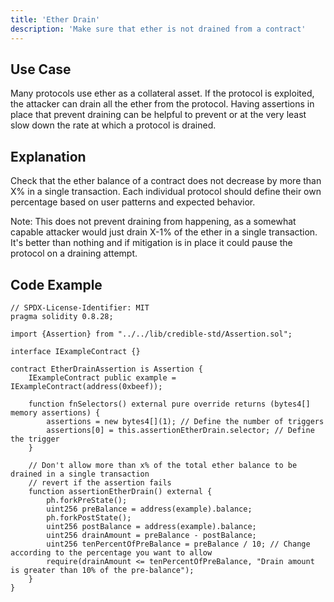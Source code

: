 ```yaml
---
title: 'Ether Drain'
description: 'Make sure that ether is not drained from a contract'
---
```


## Use Case

Many protocols use ether as a collateral asset. If the protocol is exploited, the attacker can drain all the ether from the protocol.
Having assertions in place that prevent draining can be helpful to prevent or at the very least slow down the rate at which a protocol is drained.

## Explanation

Check that the ether balance of a contract does not decrease by more than X% in a single transaction.
Each individual protocol should define their own percentage based on user patterns and expected behavior.

Note: This does not prevent draining from happening, as a somewhat capable attacker would just drain X-1% of the ether in a single transaction.
It's better than nothing and if mitigation is in place it could pause the protocol on a draining attempt.

## Code Example

```solidity
// SPDX-License-Identifier: MIT
pragma solidity 0.8.28;

import {Assertion} from "../../lib/credible-std/Assertion.sol";

interface IExampleContract {}

contract EtherDrainAssertion is Assertion {
    IExampleContract public example = IExampleContract(address(0xbeef));

    function fnSelectors() external pure override returns (bytes4[] memory assertions) {
        assertions = new bytes4[](1); // Define the number of triggers
        assertions[0] = this.assertionEtherDrain.selector; // Define the trigger
    }

    // Don't allow more than x% of the total ether balance to be drained in a single transaction
    // revert if the assertion fails
    function assertionEtherDrain() external {
        ph.forkPreState();
        uint256 preBalance = address(example).balance;
        ph.forkPostState();
        uint256 postBalance = address(example).balance;
        uint256 drainAmount = preBalance - postBalance;
        uint256 tenPercentOfPreBalance = preBalance / 10; // Change according to the percentage you want to allow
        require(drainAmount <= tenPercentOfPreBalance, "Drain amount is greater than 10% of the pre-balance");
    }
}
```
